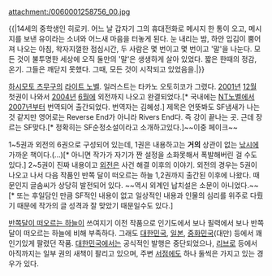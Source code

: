 attachment:/0060001258756_00.jpg

{{{+1 リバーズ・エンド(원제) }}}

{{|14세의 중학생인 히로키. 어느 날 갑자기 그의 휴대전화로 메시지 한 통이 오고, 메시지를 보낸 유이라는 소녀와 어느새 마음을 터놓게 된다. 눈 내리는 밤, 하얀 입김이 뿜어져 나오는 아침, 왁자지껄한 점심시간, 두 사람은 몇 번이고 몇 번이고 '말'을 나눈다. 모든 것이 불투명한 세상에 오직 둘만의 '말'은 생생하게 살아 있었다. 짧은 한때의 정감, 온기. 그들은 깨닫지 못했다. 그때, 모든 것이 시작되고 있었음을.|}}

[[하시모토 츠무구]]의 [[라이트 노벨]]. 일러스트는 타카노 오토히코가 그렸다. [[2001년]] [[12월]] 첫권이 나와서 [[2004년]] [[6월]]에 외전까지 나오고 완결되었다.[* 국내에는 [[NT노벨]]에서 [[2007년]]부터 번역되어 출간되었다. 번역자는 김혜성.]
제목은 언뜻봐도 SF냄새가 나는 것 같지만 영어로는 Reverse End가 아니라 Rivers End다. 즉 강이 끝나는 곳. 근데 장르는 SF맞다.[* 정확히는 SF순정소설이라고 소개하고있다.]~~이중 페이크~~

1~5권과 외전의 6권으로 구성되어 있는데, 1권은 내용하고는 '''거의''' 상관이 없는 [[낚시]]에 가까운 책이다.(...)[* 아니면 작가가 자기가 짠 설정을 소화못해서 폭발해버린 걸 수도 있다.] 2~5권이 진짜 내용이고 [[외전]]은 사건 해결 이후의 이야기. 외전의 경우는 5권이 나오고 나서 다음 작품인 반쪽 달이 떠오르는 하늘 1,2권까지 출간된 이후에 나왔다. 때문인지 글솜씨가 상당히 발전되어 있다. ~~역시 외계인 납치설은 소문이 아니었다.~~[* 또는 후일담인 만큼 SF적인 내용이 없고 일상적인 내용과 인물의 심리를 위주로 다뤘기 때문에 작가의 글 성격과 잘 맞았기 때문일수도 있다.]



[[반쪽달이 떠오르는 하늘]]이 쓰여지기 이전 작품으로 인기도에서 보나 필력에서 보나 반쪽달이 떠오르는 하늘에 비해 부족하다. 그래도 [[대한민국]], [[일본]], [[중화민국]](대만) 등에서 꽤 인기있게 팔렸던 작품. [[대한민국]]에서는 공식적인 발행은 중단되었으나, [[리브로]] 등에서 아직까지는 일부 권의 새책이 팔리고 있으며, 주변 [[서점]]에도 하나 둘씩은 가지고 있는 경우가 있다.

